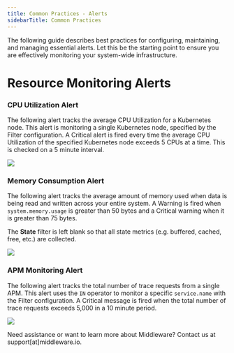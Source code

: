 ```yaml
---
title: Common Practices - Alerts
sidebarTitle: Common Practices
---
```


The following guide describes best practices for configuring, maintaining, and managing essential alerts. Let this be the starting point to ensure you are effectively monitoring your system-wide infrastructure.

# Resource Monitoring Alerts

### CPU Utilization Alert

The following alert tracks the average CPU Utilization for a Kubernetes node. This alert is monitoring a single Kubernetes node, specified by the Filter configuration. A Critical alert is fired every time the average CPU Utilization of the specified Kubernetes node exceeds 5 CPUs at a time. This is checked on a 5 minute interval.

![](https://lh7-us.googleusercontent.com/-IOXG6PBIGm_Ulzp7OS_D4s0TGhLoo_VQTI29xxG6bxHyHVY-F3JCQVXwcO8xn20Klkt6QaVQMTpJtdD461FfMIiScQuUagVs5un5RB_4ce1_vb45RbsxtzOg2U4cNwOQzN1HIBpzcg8tHZCHK-EQNU)

### Memory Consumption Alert

The following alert tracks the average amount of memory used when data is being read and written across your entire system. A Warning is fired when `system.memory.usage` is greater than 50 bytes and a Critical warning when it is greater than 75 bytes.

<Note> The __State__ filter is left blank so that all state metrics (e.g. buffered, cached, free, etc.) are collected.</Note>

![](https://lh7-us.googleusercontent.com/sjU54Mqe3XINAZ7_It_i01xLFQeqFIAdAFMN9t5ElSKz_5lOTYwz8ltjlt5g6g2dfnSeXgUF9PgwNGAXd0fEx2oUP0Cz-SsrFuSMr-_MsqjvGVuDXYB1TBQQm-HvdHx7bEM_v6n6N9b-xqwLg4zOIWE)

### APM Monitoring Alert

The following alert tracks the total number of trace requests from a single APM. This alert uses the `IN` operator to monitor a specific `service.name` with the Filter configuration. A Critical message is fired when the total number of trace requests exceeds 5,000 in a 10 minute period.

![](https://lh7-us.googleusercontent.com/JcY5c276b6jpVekZJvWeo6QeM8M6So7CCfbbNDHcTi-VmNGa-crrgNd9MZSfgXTh3JUc6o8L6nkPxv5wNnuP9dVC8OOQVV_uQ-Ccqp7F4v6zpgmGmmH589dT8Y-QIlc0l4oCsoDW4rxuN8xZRA3V3-Q)


<Note> Need assistance or want to learn more about Middleware? Contact us at support[at]middleware.io. </Note>
